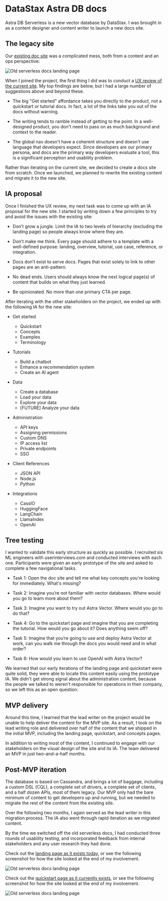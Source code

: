 

<SEO title="DataStax Astra DB docs"/>

# DataStax Astra DB docs

Astra DB Serverless is a new vector database by DataStax.
I was brought in as a content designer and content writer to launch a new docs site.

## The legacy site

Our <a href="https://docs.datastax.com/en/astra-serverless/docs/">existing doc site</a> was a complicated mess, both from a content and an ops perspective:

![Old serverless docs landing page](../images/vector_db/00_old_landing_page.png)

When I joined the project, the first thing I did was to conduct a <a href="https://docs.google.com/document/d/1WzvFuYboq0mBvtNf7eQhr3Hva3DfqOZrppjdK5OHNt4/edit?usp=sharing">UX review of the current site</a>.
My top findings are below, but I had a large number of suggestions above and beyond these.

* The big "Get started" affordance takes you directly to the product, not a quickstart or tutorial docs.
In fact, a lot of the links take you out of the docs without warning.

* The writing tends to ramble instead of getting to the point.
In a well-designed product, you don't need to pass on as much background and context to the reader.

* The global nav doesn't have a coherent structure and doesn't use language that developers expect.
Since developers are our primary persona, and docs are the primary way developers evaluate a tool, this is a significant perception and usability problem.

Rather than iterating on the current site, we decided to create a docs site from scratch.
Once we launched, we planned to rewrite the existing content and migrate it to the new site.

## IA proposal

Once I finished the UX review, my next task was to come up with an IA proposal for the new site.
I started by writing down a few principles to try and avoid the issues with the existing site:

* Don’t grow a jungle. Limit the IA to two levels of hierarchy (excluding the landing page) so people always know where they are.

* Don’t make me think. Every page should adhere to a template with a well-defined purpose: landing, overview, tutorial, use case, reference, or integration.

* Docs don’t exist to serve docs. Pages that exist solely to link to other pages are an anti-pattern.

* No dead ends. Users should always know the next logical page(s) of content that builds on what they just learned.

* Be opinionated. No more than one primary CTA per page.

After iterating with the other stakeholders on the project, we ended up with the following IA for the new site:

* Get started

  * Quickstart
  * Concepts
  * Examples
  * Terminology

* Tutorials

  * Build a chatbot
  * Enhance a recommendation system
  * Create an AI agent

* Data

  * Create a database
  * Load your data
  * Explore your data
  * [FUTURE] Analyze your data

* Administration

  * API keys
  * Assigning permissions
  * Custom DNS
  * IP access list
  * Private endpoints
  * SSO

* Client References

  * JSON API
  * Node.js
  * Python

* Integrations

  * CassIO
  * HuggingFace
  * LangChain
  * LlamaIndex
  * OpenAI

## Tree testing

I wanted to validate this early structure as quickly as possible.
I recruited six ML engineers with userinterviews.com and conducted interviews with each one.
Participants were given an early prototype of the site and asked to complete a few navigational tasks.

* Task 1: Open the doc site and tell me what key concepts you're looking for immediately. What's missing?

* Task 2: Imagine you’re not familiar with vector databases. Where would you go to learn more about them?

* Task 3: Imagine you want to try out Astra Vector. Where would you go to do that?

* Task 4: Go to the quickstart page and imagine that you are completing the tutorial. How would you go about it? Does anything seem off?

* Task 5: Imagine that you’re going to use and deploy Astra Vector at work, can you walk me through the docs you would need and in what order?

* Task 6: How would you learn to use OpenAI with Astra Vector?

We learned that our early iterations of the landing page and quickstart were quite solid, they were able to locate this content easily using the prototype IA.
We didn't get strong signal about the administration content, because the people we talked to weren't responsible for operations in their company, so we left this as an open question.

## MVP delivery

Around this time, I learned that the lead writer on the project would be unable to help deliver the content for the MVP site.
As a result, I took on the lead writing role and delivered over half of the content that we shipped in the initial MVP, including the landing page, quickstart, and concepts pages.

In addition to writing most of the content, I continued to engage with our stakeholders on the visual design of the site and its IA.
The team delivered an MVP in just two-and-a-half months.

## Post-MVP iteration

The database is based on Cassandra, and brings a lot of baggage, including a custom DSL (CQL), a complete set of drivers, a complete set of clients, and a half dozen APIs, most of them legacy.
Our MVP only had the bare minimum of content to get developers up and running, but we needed to migrate the rest of the content from the existing site.

Over the following two months, I again served as the lead writer in this migration process.
The IA also went through rapid iteration as we migrated content.

By the time we switched off the old serverless docs, I had conducted three rounds of usability testing, and incorporated feedback from internal stakeholders and any user research they had done.

Check out the <a href="https://docs.datastax.com/en/astra/astra-db-vector/index.html">landing page as it exists today</a>, or see the following screenshot for how the site looked at the end of my involvement.

![Old serverless docs landing page](../images/vector_db/01_new_landing_page.png)

Check out the <a href="https://docs.datastax.com/en/astra/astra-db-vector/get-started/quickstart.html">quickstart page as it currently exists</a>, or see the following screenshot for how the site looked at the end of my involvement.

![Old serverless docs landing page](../images/vector_db/02_new_quickstart_page.png)
